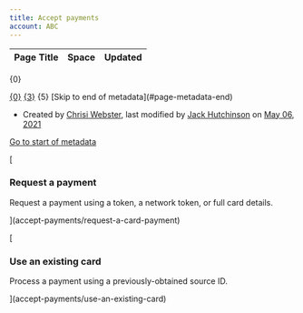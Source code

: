 ```yaml
---
title: Accept payments
account: ABC
---
```


<table class="aui"> <thead> <tr class="header"> <th class="search-result-title">Page Title</th> <th class="search-result-space">Space</th> <th class="search-result-date">Updated</th> </tr> </thead> </table> <p class="search-result-count">{0}</p> <tr class="search-result"> <td class="search-result-title"><a href="{1}" class="content-type-{2}"><span>{0}</span></a></td> <td class="search-result-space"><a class="space" href="/display/{4}/" title="{3}">{3}</a></td> <td class="search-result-date"><span class="date" title="{6}">{5}</span></td> </tr> [Skip to end of metadata](#page-metadata-end)

*   Created by [Chrisi Webster](    /display/~chrisiwebster
    ), last modified by [Jack Hutchinson](    /display/~jack.hutchinson
    ) on [May 06, 2021](/pages/diffpagesbyversion.action?pageId=23004610&selectedPageVersions=8&selectedPageVersions=9 "Show changes")

[Go to start of metadata](#page-metadata-start)

[

### Request a payment

Request a payment using a token, a network token, or full card details.



](accept-payments/request-a-card-payment)

[

### Use an existing card

Process a payment using a previously-obtained source ID.



](accept-payments/use-an-existing-card)

  

